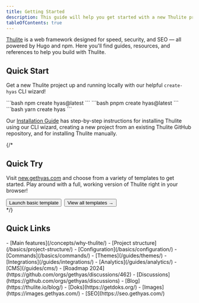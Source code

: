 ```yaml
---
title: Getting Started
description: This guide will help you get started with a new Thulite project.
tableOfContents: true
---
```


[Thulite](https://thulite.io/) is a web framework designed for speed, security, and SEO — all powered by Hugo and npm. Here you'll find guides, resources, and references to help you build with Thulite.

## Quick Start

Get a new Thulite project up and running locally with our helpful `create-hyas` CLI wizard!

<Tabs syncKey="package-manager">
  <TabItem label="npm">
```bash
npm create hyas@latest
```
  </TabItem>
  <TabItem label="pnpm">
```bash
pnpm create hyas@latest
```
  </TabItem>
  <TabItem label="Yarn">
```bash
yarn create hyas
```
  </TabItem>
</Tabs>

Our [Installation Guide](/install/auto/) has step-by-step instructions for installing Thulite using our CLI wizard, creating a new project from an existing Thulite GitHub repository, and for installing Thulite manually.

{/*
## Quick Try

Visit [new.gethyas.com](https://new.gethyas.com/) and choose from a variety of templates to get started. Play around with a full, working version of Thulite right in your browser!

<div style="display: flex; flex-wrap: wrap; gap: 0.5rem;">
  <Button href="https://gitpod.io/#https://github.com/gethyas/basic-starter">Launch basic template</Button>
  <Button variant="outline" href="https://new.gethyas.com/">View all templates →</Button>
</div>
*/}

## Quick Links

<CardGrid>
  <Card title="Learn Thulite" icon="open-book">
    - [Main features](/concepts/why-thulite/)
    - [Project structure](/basics/project-structure/)
    - [Configuration](/basics/configuration/)
    - [Commands](/basics/commands/)
  </Card>
  <Card title="Extend Thulite" icon="puzzle">
    - [Themes](/guides/themes/)
    - [Integrations](/guides/integrations/)
    - [Analytics](/guides/analytics/)
    - [CMS](/guides/cms/)
  </Card>
  <Card title="What's going on?" icon="information">
    - [Roadmap 2024](https://github.com/orgs/gethyas/discussions/462)
    - [Discussions](https://github.com/orgs/gethyas/discussions)
    - [Blog](https://thulite.io/blog/)
  </Card>
  <Card title="Other docs" icon="document">
    - [Doks](https://getdoks.org/)
    - [Images](https://images.gethyas.com/)
    - [SEO](https://seo.gethyas.com/)
  </Card>
</CardGrid>
